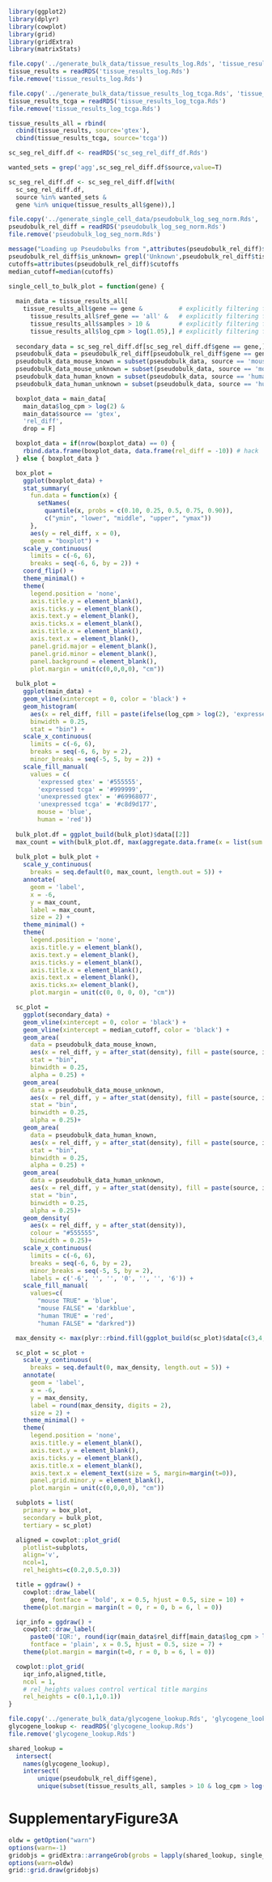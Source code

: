 
```r
library(ggplot2)
library(dplyr)
library(cowplot)
library(grid)
library(gridExtra)
library(matrixStats)
```

```r
file.copy('../generate_bulk_data/tissue_results_log.Rds', 'tissue_results_log.Rds')
tissue_results = readRDS('tissue_results_log.Rds')
file.remove('tissue_results_log.Rds')
```

```r
file.copy('../generate_bulk_data/tissue_results_log_tcga.Rds', 'tissue_results_log_tcga.Rds')
tissue_results_tcga = readRDS('tissue_results_log_tcga.Rds')
file.remove('tissue_results_log_tcga.Rds')
```

```r
tissue_results_all = rbind(
  cbind(tissue_results, source='gtex'),
  cbind(tissue_results_tcga, source='tcga'))
```

```r
sc_seg_rel_diff.df <- readRDS('sc_seg_rel_diff_df.Rds')

wanted_sets = grep('agg',sc_seg_rel_diff.df$source,value=T)

sc_seg_rel_diff.df <- sc_seg_rel_diff.df[with(
  sc_seg_rel_diff.df,
  source %in% wanted_sets &
  gene %in% unique(tissue_results_all$gene)),]
```

```r
file.copy('../generate_single_cell_data/pseudobulk_log_seg_norm.Rds', 'pseudobulk_log_seg_norm.Rds')
pseudobulk_rel_diff = readRDS('pseudobulk_log_seg_norm.Rds')
file.remove('pseudobulk_log_seg_norm.Rds')
```

```r
message("Loading up Pseudobulks from ",attributes(pseudobulk_rel_diff)$repo," revision ",attributes(pseudobulk_rel_diff)$revision)
pseudobulk_rel_diff$is_unknown= grepl('Unknown',pseudobulk_rel_diff$tissue)
cutoffs=attributes(pseudobulk_rel_diff)$cutoffs
median_cutoff=median(cutoffs)
```

```r
single_cell_to_bulk_plot = function(gene) {
  
  main_data = tissue_results_all[
    tissue_results_all$gene == gene &          # explicitly filtering for gene
      tissue_results_all$ref_gene == 'all' &   # explicitly filtering for quants normalised by all segs
      tissue_results_all$samples > 10 &        # explicitly filtering for tissue with greater than 10 samples
      tissue_results_all$log_cpm > log(1.05),] # explicitly filtering for sample with TPM > 0.05
  
  secondary_data = sc_seg_rel_diff.df[sc_seg_rel_diff.df$gene == gene,]
  pseudobulk_data = pseudobulk_rel_diff[pseudobulk_rel_diff$gene == gene,]
  pseudobulk_data_mouse_known = subset(pseudobulk_data, source == 'mouse' & !is_unknown)
  pseudobulk_data_mouse_unknown = subset(pseudobulk_data, source == 'mouse' & is_unknown)
  pseudobulk_data_human_known = subset(pseudobulk_data, source == 'human' & !is_unknown)
  pseudobulk_data_human_unknown = subset(pseudobulk_data, source == 'human' & is_unknown)

  boxplot_data = main_data[
    main_data$log_cpm > log(2) &
    main_data$source == 'gtex',
    'rel_diff',
    drop = F]

  boxplot_data = if(nrow(boxplot_data) == 0) {
    rbind.data.frame(boxplot_data, data.frame(rel_diff = -10)) # hack
  } else { boxplot_data }

  box_plot =
    ggplot(boxplot_data) +
    stat_summary(
      fun.data = function(x) {
        setNames(
          quantile(x, probs = c(0.10, 0.25, 0.5, 0.75, 0.90)),
          c("ymin", "lower", "middle", "upper", "ymax"))
      },
      aes(y = rel_diff, x = 0),
      geom = "boxplot") +
    scale_y_continuous(
      limits = c(-6, 6),
      breaks = seq(-6, 6, by = 2)) +
    coord_flip() +
    theme_minimal() +
    theme(
      legend.position = 'none',
      axis.title.y = element_blank(),
      axis.ticks.y = element_blank(),
      axis.text.y = element_blank(),
      axis.ticks.x = element_blank(),
      axis.title.x = element_blank(),
      axis.text.x = element_blank(),
      panel.grid.major = element_blank(),
      panel.grid.minor = element_blank(),
      panel.background = element_blank(),
      plot.margin = unit(c(0,0,0,0), "cm"))
  
  bulk_plot = 
    ggplot(main_data) +
    geom_vline(xintercept = 0, color = 'black') +
    geom_histogram(
      aes(x = rel_diff, fill = paste(ifelse(log_cpm > log(2), 'expressed', 'unexpressed'), source)),
      binwidth = 0.25,
      stat = "bin") +
    scale_x_continuous(
      limits = c(-6, 6), 
      breaks = seq(-6, 6, by = 2),
      minor_breaks = seq(-5, 5, by = 2)) +
    scale_fill_manual(
      values = c(
        'expressed gtex' = '#555555',
        'expressed tcga' = '#999999',
        'unexpressed gtex' = '#69968077',
        'unexpressed tcga' = '#c8d9d177',
        mouse = 'blue',
        human = 'red'))
  
  bulk_plot.df = ggplot_build(bulk_plot)$data[[2]]
  max_count = with(bulk_plot.df, max(aggregate.data.frame(x = list(sum = count), by = list(x = x), FUN = sum)$sum))
  
  bulk_plot = bulk_plot +
    scale_y_continuous(
      breaks = seq.default(0, max_count, length.out = 5)) +
    annotate(
      geom = 'label',
      x = -6,
      y = max_count,
      label = max_count,
      size = 2) +
    theme_minimal() +
    theme(
      legend.position = 'none',
      axis.title.y = element_blank(),
      axis.text.y = element_blank(),
      axis.ticks.y = element_blank(),
      axis.title.x = element_blank(),
      axis.text.x = element_blank(),
      axis.ticks.x= element_blank(),
      plot.margin = unit(c(0, 0, 0, 0), "cm"))

  sc_plot =
    ggplot(secondary_data) +
    geom_vline(xintercept = 0, color = 'black') +
    geom_vline(xintercept = median_cutoff, color = 'black') +
    geom_area(
      data = pseudobulk_data_mouse_known,
      aes(x = rel_diff, y = after_stat(density), fill = paste(source, is_unknown)),
      stat = "bin",
      binwidth = 0.25,
      alpha = 0.25) +
    geom_area(
      data = pseudobulk_data_mouse_unknown,
      aes(x = rel_diff, y = after_stat(density), fill = paste(source, is_unknown)),
      stat = "bin",
      binwidth = 0.25,
      alpha = 0.25)+
    geom_area(
      data = pseudobulk_data_human_known,
      aes(x = rel_diff, y = after_stat(density), fill = paste(source, is_unknown)),
      stat = "bin",
      binwidth = 0.25,
      alpha = 0.25) +
    geom_area(
      data = pseudobulk_data_human_unknown,
      aes(x = rel_diff, y = after_stat(density), fill = paste(source, is_unknown)),
      stat = "bin",
      binwidth = 0.25,
      alpha = 0.25)+
    geom_density(
      aes(x = rel_diff, y = after_stat(density)),
      colour = "#555555",
      binwidth = 0.25)+
    scale_x_continuous(
      limits = c(-6, 6),
      breaks = seq(-6, 6, by = 2),
      minor_breaks = seq(-5, 5, by = 2),
      labels = c('-6', '', '', '0', '', '', '6')) +
    scale_fill_manual(
      values=c(
        "mouse TRUE" = 'blue',
        "mouse FALSE" = 'darkblue',
        "human TRUE" = 'red',
        "human FALSE" = "darkred"))

  max_density <- max(plyr::rbind.fill(ggplot_build(sc_plot)$data[c(3,4,5,7)])$density, na.rm = T)

  sc_plot = sc_plot +
    scale_y_continuous(
      breaks = seq.default(0, max_density, length.out = 5)) +
    annotate(
      geom = 'label',
      x = -6,
      y = max_density,
      label = round(max_density, digits = 2),
      size = 2) +
    theme_minimal() +
    theme(
      legend.position = 'none',
      axis.title.y = element_blank(),
      axis.text.y = element_blank(),
      axis.ticks.y = element_blank(),
      axis.title.x = element_blank(),
      axis.text.x = element_text(size = 5, margin=margin(t=0)),
      panel.grid.minor.y = element_blank(),
      plot.margin = unit(c(0,0,0,0), "cm"))

  subplots = list(
    primary = box_plot,
    secondary = bulk_plot,
    tertiary = sc_plot)

  aligned = cowplot::plot_grid(
    plotlist=subplots,
    align='v',
    ncol=1,
    rel_heights=c(0.2,0.5,0.3))

  title = ggdraw() +
    cowplot::draw_label(
      gene, fontface = 'bold', x = 0.5, hjust = 0.5, size = 10) +
    theme(plot.margin = margin(t = 0, r = 0, b = 6, l = 0))

  iqr_info = ggdraw() +
    cowplot::draw_label(
      paste0('IQR:', round(iqr(main_data$rel_diff[main_data$log_cpm > log(2)]), digits = 2)),
      fontface = 'plain', x = 0.5, hjust = 0.5, size = 7) +
    theme(plot.margin = margin(t=0, r = 0, b = 6, l = 0))

  cowplot::plot_grid(
    iqr_info,aligned,title,
    ncol = 1,
    # rel_heights values control vertical title margins
    rel_heights = c(0.1,1,0.1))
}
```

```r
file.copy('../generate_bulk_data/glycogene_lookup.Rds', 'glycogene_lookup.Rds')
glycogene_lookup <- readRDS('glycogene_lookup.Rds')
file.remove('glycogene_lookup.Rds')
```

```r
shared_lookup = 
  intersect(
    names(glycogene_lookup), 
    intersect(
        unique(pseudobulk_rel_diff$gene), 
        unique(subset(tissue_results_all, samples > 10 & log_cpm > log(1.05))$gene)))
```

# SupplementaryFigure3A

```r
oldw = getOption("warn")
options(warn=-1)
gridobjs = gridExtra::arrangeGrob(grobs = lapply(shared_lookup, single_cell_to_bulk_plot), ncol=10)
options(warn=oldw)
grid::grid.draw(gridobjs)
```

